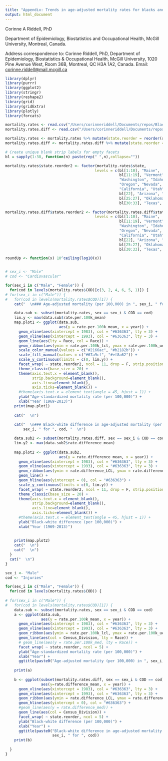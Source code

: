 ```yaml
---
title: "Appendix: Trends in age-adjusted mortality rates for blacks and whites by cause and sex, 1969-2013, United States"
output: html_document
---
```


Corinne A Riddell, PhD

Department of Epidemiology, Biostatistics and Occupational Health, McGill University, Montreal, Canada.

Address correspondence to: Corinne Riddell, PhD, Department of Epidemiology, Biostatistics & Occupational Health, McGill University, 1020 Pine Avenue West, Room 36B, Montreal, QC H3A 1A2, Canada. Email: <corinne.riddell@mail.mcgill.ca>

```r
library(dplyr)
library(purrr)
library(ggplot2)
library(stringr)
library(reshape2)
library(grid)
library(gridExtra)
library(plotly)
library(forcats)

mortality.rates <- read.csv("/Users/corinneriddell/Documents/repos/BlackWhiteMortalityGap/Results/mortality_rates_combined.csv")
mortality.rates.diff <- read.csv("/Users/corinneriddell/Documents/repos/BlackWhiteMortalityGap/Results/mortality_rates_diff_combined.csv")

mortality.rates <- mortality.rates %>% mutate(state.reorder = reorder(state, as.numeric(Census_Division))) %>% rename(Race = race)
mortality.rates.diff <- mortality.rates.diff %>% mutate(state.reorder = reorder(state, as.numeric(Census_Division))) 
```

```r

# Create unique blank strip labels for empty facets
bl = sapply(1:38, function(n) paste(rep(" ",n),collapse=""))

mortality.rates$state.reorder2 <- factor(mortality.rates$state,
                                        levels = c(bl[1:10], "Maine",
                                                   bl[11:19], "Vermont", "New Hampshire",
                                                   "Washington", "Idaho", "Montana", "North Dakota", "Minnesota", "Illinois", "Wisconsin", "Michigan", "New York", "Massachusetts", "Rhode Island",
                                                   "Oregon", "Nevada", "Wyoming", "South Dakota", "Iowa", "Indiana", "Ohio", "Pennsylvania", "New Jersey", "Connecticut", bl[20],
                                                   "California", "Utah", "Colorado", "Nebraska", "Missouri", "Kentucky", "West Virginia", "Virginia", "Maryland", "Washington DC", bl[21],
                                                   bl[22], "Arizona", "New Mexico", "Kansas", "Arkansas", "Tennessee", "North Carolina", "South Carolina", "Delaware", bl[23:24],
                                                   bl[25:27], "Oklahoma", "Louisiana", "Mississippi", "Alabama", "Georgia", bl[28:29],
                                                   bl[30:33], "Texas", bl[34:38], "Florida"))

mortality.rates.diff$state.reorder2 <- factor(mortality.rates.diff$state,
                                        levels = c(bl[1:10], "Maine",
                                                   bl[11:19], "Vermont", "New Hampshire",
                                                   "Washington", "Idaho", "Montana", "North Dakota", "Minnesota", "Illinois", "Wisconsin", "Michigan", "New York", "Massachusetts", "Rhode Island",
                                                   "Oregon", "Nevada", "Wyoming", "South Dakota", "Iowa", "Indiana", "Ohio", "Pennsylvania", "New Jersey", "Connecticut", bl[20],
                                                   "California", "Utah", "Colorado", "Nebraska", "Missouri", "Kentucky", "West Virginia", "Virginia", "Maryland", "Washington DC", bl[21],
                                                   bl[22], "Arizona", "New Mexico", "Kansas", "Arkansas", "Tennessee", "North Carolina", "South Carolina", "Delaware", bl[23:24],
                                                   bl[25:27], "Oklahoma", "Louisiana", "Mississippi", "Alabama", "Georgia", bl[28:29],
                                                   bl[30:33], "Texas", bl[34:38], "Florida"))
```

```r
roundUp <- function(x) 10^ceiling(log10(x))


# sex_i <- "Male"
# cod <- "Cardiovascular"

for(sex_i in c("Male", "Female")) {
  for(cod in levels(mortality.rates$COD)[c(3, 2, 4, 6, 5, 1)]) {
# for(sex_i in c("Male")) {
#   for(cod in levels(mortality.rates$COD)[1]) {
    cat("  \n### Age-adjusted mortality (per 100,000) in ", sex_i, " for ", cod, "  \n")

    data.sub <- subset(mortality.rates, sex == sex_i & COD == cod)
    lim.y <- max(data.sub$rate.per.100k_mean)
    map.plot1 <- ggplot(data.sub,
                        aes(y = rate.per.100k_mean, x = year)) +
      geom_vline(aes(xintercept = 1983), col = "#636363", lty = 3) +
      geom_vline(aes(xintercept = 1993), col = "#636363", lty = 3) +
      geom_line(aes(lty = Race, col = Race)) +
      geom_ribbon(aes(ymin = rate.per.100k_lcl, ymax = rate.per.100k_ucl, group = Race, fill = Race), col = NA, alpha = 0.5) +
      scale_color_manual(values = c("#2166ac", "#b2182b")) +
      scale_fill_manual(values = c("#67a9cf", "#ef8a62")) +
      scale_y_continuous(limits = c(0, lim.y)) + 
      facet_wrap( ~ state.reorder2, ncol = 11, drop = F, strip.position="bottom") +
      theme_classic(base_size = 20) +
      theme(axis.text.x = element_blank(),
            strip.background=element_blank(),
            axis.line=element_blank(),
            axis.ticks=element_blank()) +
      #theme(axis.text.x = element_text(angle = 45, hjust = 1)) +
      ylab("Age-standardized mortality rate (per 100,000)") +
      xlab("Year (1969-2013)")
    print(map.plot1)
    
    cat("  \n")
    
    cat("  \n### Black-white difference in age-adjusted mortality (per 100,000) in ", 
        sex_i, " for ", cod, "  \n")

    data.sub2 <- subset(mortality.rates.diff, sex == sex_i & COD == cod)
    lim.y2 <- max(data.sub2$rate.difference_mean)
    
    map.plot2 <- ggplot(data.sub2,
                        aes(y = rate.difference_mean, x = year)) +
      geom_vline(aes(xintercept = 1983), col = "#636363", lty = 3) +
      geom_vline(aes(xintercept = 1993), col = "#636363", lty = 3) +
      geom_ribbon(aes(ymin = rate.difference_LCL, ymax = rate.difference_UCL), fill = "grey", col = NA) +
      geom_line() +
      geom_hline(aes(yintercept = 0), col = "#636363") +
      scale_y_continuous(limits = c(0, lim.y)) + 
      facet_wrap( ~ state.reorder2, ncol = 11, drop = F, strip.position="bottom") +
      theme_classic(base_size = 20) +
      theme(axis.text.x = element_blank(),
            strip.background=element_blank(),
            axis.line=element_blank(),
            axis.ticks=element_blank()) +
      #theme(axis.text.x = element_text(angle = 45, hjust = 1)) +
      ylab("Black-white difference (per 100,000)") +
      xlab("Year (1969-2013)")
    
    
    print(map.plot2)
    cat("  \n")
    cat("  \n")
  }
  cat("  \n")
}
```

```r

sex_i <- "Male"
cod <- "Injuries"

for(sex_i in c("Male", "Female")) {
  for(cod in levels(mortality.rates$COD)) {
    
# for(sex_i in c("Male")) {
#   for(cod in levels(mortality.rates$COD)[1]) {
    data.sub <- subset(mortality.rates, sex == sex_i & COD == cod)
    a <- ggplot(data.sub, 
                aes(y = rate.per.100k_mean, x = year)) + 
      geom_vline(aes(xintercept = 1983), col = "#636363", lty = 3) +
      geom_vline(aes(xintercept = 1993), col = "#636363", lty = 3) +
      geom_ribbon(aes(ymin = rate.per.100k_lcl, ymax = rate.per.100k_ucl, fill = Census_Division, group = Race), col = NA, alpha = 0.5) +
      geom_line(aes(col = Census_Division, lty = Race)) +
      # geom_line(aes(y = rate.per.100k_med, lty = Race)) +
      facet_wrap( ~ state.reorder, ncol = 5) +
      ylab("Age-standardized mortality rate (per 100,000)") +
      xlab("Year") + 
      ggtitle(paste0("Age-adjusted mortality (per 100,000) in ", sex_i, " for ", cod))# + theme_minimal()
    
    print(a)
    
    b <- ggplot(subset(mortality.rates.diff, sex == sex_i & COD == cod), 
                aes(y=rate.difference_mean, x = year)) + 
      geom_vline(aes(xintercept = 1983), col = "#636363", lty = 3) +
      geom_vline(aes(xintercept = 1993), col = "#636363", lty = 3) +
      geom_ribbon(aes(ymin = rate.difference_LCL, ymax = rate.difference_UCL, fill = Census_Division), col = NA, alpha = 0.5) +
      geom_hline(aes(yintercept = 0), col = "#636363") +
      #geom_line(aes(y = rate.difference_med)) +
      geom_line(aes(col = Census_Division)) +
      facet_wrap( ~ state.reorder, ncol = 5) +
      ylab("Black-white difference (per 100,000)") +
      xlab("Year") + 
      ggtitle(paste0("Black-white difference in age-adjusted mortality (per 100,000) in ", 
                     sex_i, " for ", cod))
    print(b)
    
  }
}
```

